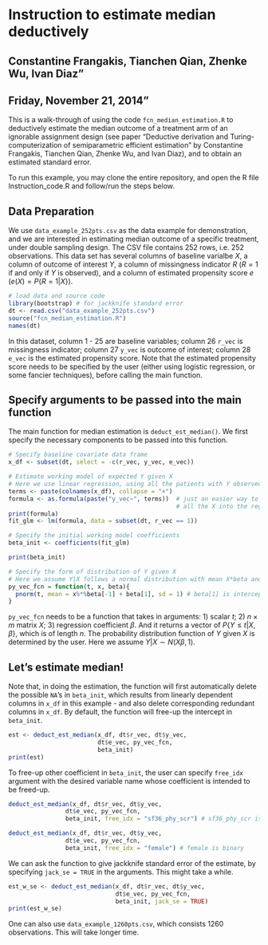 # Instruction to estimate median deductively

## Constantine Frangakis, Tianchen Qian, Zhenke Wu, Ivan Diaz"
## Friday, November 21, 2014"

This is a walk-through of using the code `fcn_median_estimation.R` to deductively estimate the median outcome of a treatment arm of an ignorable assignment design (see paper "Deductive derivation and Turing-computerization of semiparametric efficient estimation" by Constantine Frangakis, Tianchen Qian, Zhenke Wu, and Ivan Diaz), and to obtain an estimated standard error.

To run this example, you may clone the entire repository, and open the R file Instruction_code.R and follow/run the steps below.

## Data Preparation

We use `data_example_252pts.csv` as the data example for demonstration, and we are interested in estimating median outcome of a specific treatment, under double sampling design. The CSV file contains 252 rows, i.e. 252 observations. This data set has several columns of baseline varialbe $X$, a column of outcome of interest $Y$, a column of missingness indicator $R$ ($R = 1$ if and only if $Y$ is observed), and a column of estimated propensity score $e$ ($e(X)=P\{R=1|X\}$).

```r
# load data and source code
library(bootstrap) # for jackknife standard error
dt <- read.csv("data_example_252pts.csv")
source("fcn_median_estimation.R")
names(dt)
```

In this dataset, column 1 - 25 are baseline variables; column 26 `r_vec` is missingness indicator; column 27 `y_vec` is outcome of interest; column 28 `e_vec` is the estimated propensity score. Note that the estimated propensity score needs to be specified by the user (either using logistic regression, or some fancier techniques), before calling the main function.

## Specify arguments to be passed into the main function

The main function for median estimation is `deduct_est_median()`. We first specify the necessary components to be passed into this function.

```r
# Specify baseline covariate data frame
x_df <- subset(dt, select = -c(r_vec, y_vec, e_vec))

# Estimate working model of expected Y given X
# Here we use linear regression, using all the patients with Y observed
terms <- paste(colnames(x_df), collapse = "+")
formula <- as.formula(paste("y_vec~", terms))  # just an easier way to throw 
                                               # all the X into the regression model
print(formula)
fit_glm <- lm(formula, data = subset(dt, r_vec == 1))

# Specify the initial working model coefficients
beta_init <- coefficients(fit_glm)

print(beta_init)

# Specify the form of distribution of Y given X
# Here we assume Y|X follows a normal distribution with mean X*beta and standard error 1.
py_vec_fcn = function(t, x, beta){
  pnorm(t, mean = x%*%beta[-1] + beta[1], sd = 1) # beta[1] is intercept
}
```

`py_vec_fcn` needs to be a function that takes in arguments: 1) scalar $t$; 2) $n \times m$ matrix $X$; 3) regression coefficient $\beta$. And it returns a vector of $P\{Y \leq t | X, \beta\}$, which is of length $n$. The probability distribution function of $Y$ given $X$ is determined by the user. Here we assume $Y|X \sim N(X\beta,1)$.

## Let's estimate median!

Note that, in doing the estimation, the function will first automatically delete the possible `NA`'s in `beta_init`, which results from linearly dependent columns in `x_df` in this example - and also delete corresponding redundant columns in `x_df`. By default, the function will free-up the intercept in `beta_init`.

```r
est <- deduct_est_median(x_df, dt$r_vec, dt$y_vec,
                         dt$e_vec, py_vec_fcn,
                         beta_init)
print(est)
```

To free-up other coefficient in `beta_init`, the user can specify `free_idx` argument with the desired variable name whose coefficient is intended to be freed-up.

```r
deduct_est_median(x_df, dt$r_vec, dt$y_vec,
                dt$e_vec, py_vec_fcn,
                beta_init, free_idx = "sf36_phy_scr") # sf36_phy_scr is continuous

deduct_est_median(x_df, dt$r_vec, dt$y_vec,
                dt$e_vec, py_vec_fcn,
                beta_init, free_idx = "female") # female is binary
```

We can ask the function to give jackknife standard error of the estimate, by specifying `jack_se = TRUE` in the arguments. This might take a while.

```r
est_w_se <- deduct_est_median(x_df, dt$r_vec, dt$y_vec,
                              dt$e_vec, py_vec_fcn,
                              beta_init, jack_se = TRUE)
print(est_w_se)
```


One can also use `data_example_1260pts.csv`, which consists 1260 observations. This will take longer time.